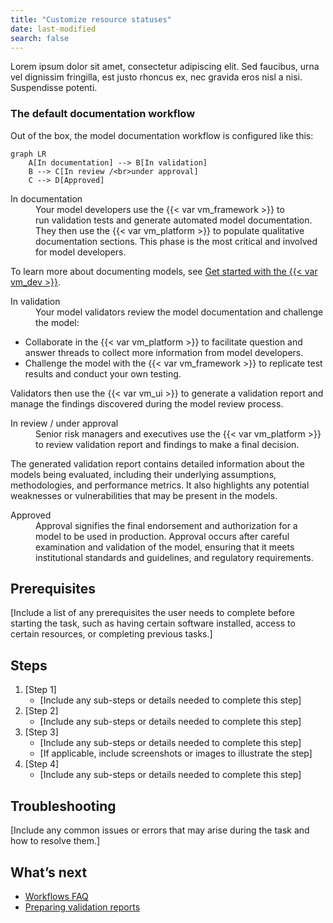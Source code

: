 ```yaml
---
title: "Customize resource statuses"
date: last-modified
search: false
---
```


Lorem ipsum dolor sit amet, consectetur adipiscing elit. Sed faucibus, urna vel dignissim fringilla, est justo rhoncus ex, nec gravida eros nisl a nisi. Suspendisse potenti. 

### The default documentation workflow

Out of the box, the model documentation workflow is configured like this:

```mermaid
graph LR
    A[In documentation] --> B[In validation]
    B --> C[In review /<br>under approval]
    C --> D[Approved]
```

In documentation
: Your model developers use the {{< var vm_framework >}} to run validation tests and generate automated model documentation. They then use the {{< var vm_platform >}} to populate qualitative documentation sections. This phase is the most critical and involved for model developers. 

To learn more about documenting models, see [Get started with the {{< var vm_dev >}}](get-started-developer-framework.qmd).

In validation
: Your model validators review the model documentation and challenge the model:
   
   - Collaborate in the {{< var vm_platform >}} to facilitate question and answer threads to collect more information from model developers.
   - Challenge the model with the {{< var vm_framework >}} to replicate test results and conduct your own testing.
   
   Validators then use the {{< var vm_ui >}} to generate a validation report and manage the findings discovered during the model review process.

In review / under approval
: Senior risk managers and executives use the {{< var vm_platform >}} to review validation report and findings to make a final decision. 
   
   The generated validation report contains detailed information about the models being evaluated, including their underlying assumptions, methodologies, and performance metrics. It also highlights any potential weaknesses or vulnerabilities that may be present in the models. 

Approved
: Approval signifies the final endorsement and authorization for a model to be used in production. Approval occurs after careful examination and validation of the model, ensuring that it meets institutional standards and guidelines, and regulatory requirements.

## Prerequisites

[Include a list of any prerequisites the user needs to complete before starting the task, such as having certain software installed, access to certain resources, or completing previous tasks.]

## Steps

1. [Step 1]
   - [Include any sub-steps or details needed to complete this step]
2. [Step 2]
   - [Include any sub-steps or details needed to complete this step]
3. [Step 3]
   - [Include any sub-steps or details needed to complete this step]
   - [If applicable, include screenshots or images to illustrate the step]
4. [Step 4]
   - [Include any sub-steps or details needed to complete this step]

## Troubleshooting

[Include any common issues or errors that may arise during the task and how to resolve them.]

## What's next

- [Workflows FAQ](../faq/faq-workflows.qmd)
- [Preparing validation reports](preparing-validation-reports.qmd)

